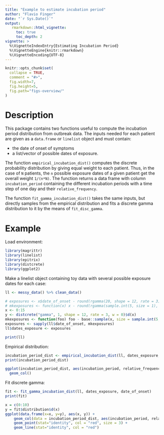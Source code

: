```yaml
---
title: "Example to estimate incubation period"
author: "Flavio Finger"
date: "`r Sys.Date()`"
output:
   rmarkdown::html_vignette:
     toc: true
     toc_depth: 2
vignette: >
  %\VignetteIndexEntry{Estimating Incubation Period}
  %\VignetteEngine{knitr::rmarkdown}
  %\VignetteEncoding{UTF-8}
---
```


```r
knitr::opts_chunk$set(
  collapse = TRUE,
  comment = "#>",
  fig.width=7,
  fig.height=5,
  fig.path="figs-overview/"
)
```

# Description

This package contains two functions useful to compute the incubation period distribution from outbreak data. The inputs needed for each patient are given as a `data.frame` or `linelist` object and must contain:

  - the date of onset of symptoms
  - a list/vector of possible dates of exposure.

The function `empirical_incubation_dist()` computes the discrete probability distribution by giving equal weight to each patient. Thus, in the case of `N` patients, the `n` possible exposure dates of a given patient get the overall weight `1/(n*N)`. The function returns a data frame with column `incubation_period` containing the different incubation periods with a time step of one day and their `relative_frequency`.

The function `fit_gamma_incubation_dist()` takes the same inputs, but directly samples from the empirical distribution and fits a discrete gamma distribution to it by the means of `fit_disc_gamma`.


# Example

Load environment:

```r
library(magrittr)
library(linelist)
library(epitrix)
library(distcrete)
library(ggplot2)
```

Make a linelist object containing toy data with several possible exposure dates for each case:

```r
ll <- messy_data() %>% clean_data()

# exposures <- x$date_of_onset - round(rgamma(20, shape = 12, rate = 3))
# mkexposures <- function(x) x - round(rgamma(sample.int(5, size = 1), shape = 12, rate = 3))
x <- 0:15
y <- distcrete("gamma", 1, shape = 12, rate = 3, w = 0)$d(x)
mkexposures <- function(foo) foo - base::sample(x, size = sample.int(5, size = 1), replace = FALSE, prob = y)
exposures <- sapply(ll$date_of_onset, mkexposures)
ll$dates_exposure <- exposures

print(ll)
```

Empirical distribution:

```r
incubation_period_dist <- empirical_incubation_dist(ll, dates_exposure, date_of_onset)
print(incubation_period_dist)

ggplot(incubation_period_dist, aes(incubation_period, relative_frequency)) +
  geom_col()
```

Fit discrete gamma:

```r
fit <- fit_gamma_incubation_dist(ll, dates_exposure, date_of_onset)
print(fit)

x = c(0:10)
y = fit$distribution$d(x)
ggplot(data.frame(x=x, y=y), aes(x, y)) +
    geom_col(data = incubation_period_dist, aes(incubation_period, relative_frequency)) +
    geom_point(stat="identity", col = "red", size = 3) +
    geom_line(stat="identity", col = "red")
```
